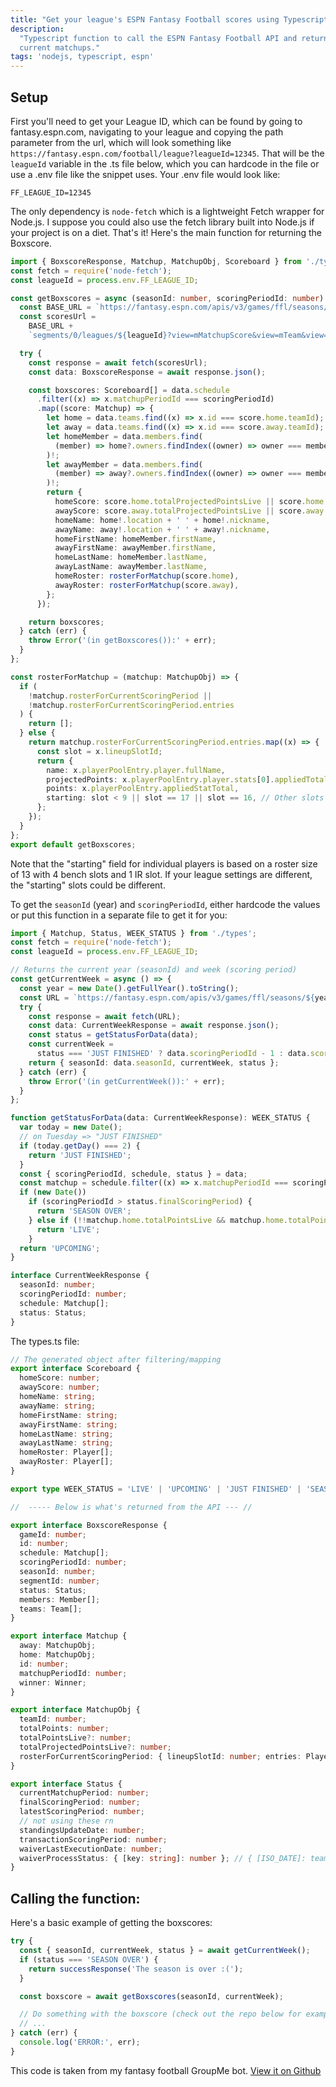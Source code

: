 ```yaml
---
title: "Get your league's ESPN Fantasy Football scores using Typescript"
description:
  "Typescript function to call the ESPN Fantasy Football API and returns your league's
  current matchups."
tags: 'nodejs, typescript, espn'
---
```


## Setup

First you'll need to get your League ID, which can be found by going to fantasy.espn.com,
navigating to your league and copying the path parameter from the url, which will look
something like `https://fantasy.espn.com/football/league?leagueId=12345`. That will be the
`leagueId` variable in the .ts file below, which you can hardcode in the file or use a .env
file like the snippet uses. Your .env file would look like:

```text
FF_LEAGUE_ID=12345
```

The only dependency is `node-fetch` which is a lightweight Fetch wrapper for Node.js. I
suppose you could also use the fetch library built into Node.js if your project is on a
diet. That's it! Here's the main function for returning the Boxscore.

```ts
import { BoxscoreResponse, Matchup, MatchupObj, Scoreboard } from './types';
const fetch = require('node-fetch');
const leagueId = process.env.FF_LEAGUE_ID;

const getBoxscores = async (seasonId: number, scoringPeriodId: number) => {
  const BASE_URL = `https://fantasy.espn.com/apis/v3/games/ffl/seasons/${seasonId}/`;
  const scoresUrl =
    BASE_URL +
    `segments/0/leagues/${leagueId}?view=mMatchupScore&view=mTeam&view=mScoreboard&view=mRoster`;

  try {
    const response = await fetch(scoresUrl);
    const data: BoxscoreResponse = await response.json();

    const boxscores: Scoreboard[] = data.schedule
      .filter((x) => x.matchupPeriodId === scoringPeriodId)
      .map((score: Matchup) => {
        let home = data.teams.find((x) => x.id === score.home.teamId);
        let away = data.teams.find((x) => x.id === score.away.teamId);
        let homeMember = data.members.find(
          (member) => home?.owners.findIndex((owner) => owner === member.id) != -1
        )!;
        let awayMember = data.members.find(
          (member) => away?.owners.findIndex((owner) => owner === member.id) != -1
        )!;
        return {
          homeScore: score.home.totalProjectedPointsLive || score.home.totalPoints,
          awayScore: score.away.totalProjectedPointsLive || score.away.totalPoints,
          homeName: home!.location + ' ' + home!.nickname,
          awayName: away!.location + ' ' + away!.nickname,
          homeFirstName: homeMember.firstName,
          awayFirstName: awayMember.firstName,
          homeLastName: homeMember.lastName,
          awayLastName: awayMember.lastName,
          homeRoster: rosterForMatchup(score.home),
          awayRoster: rosterForMatchup(score.away),
        };
      });

    return boxscores;
  } catch (err) {
    throw Error('(in getBoxscores()):' + err);
  }
};

const rosterForMatchup = (matchup: MatchupObj) => {
  if (
    !matchup.rosterForCurrentScoringPeriod ||
    !matchup.rosterForCurrentScoringPeriod.entries
  ) {
    return [];
  } else {
    return matchup.rosterForCurrentScoringPeriod.entries.map((x) => {
      const slot = x.lineupSlotId;
      return {
        name: x.playerPoolEntry.player.fullName,
        projectedPoints: x.playerPoolEntry.player.stats[0].appliedTotal || 0,
        points: x.playerPoolEntry.appliedStatTotal,
        starting: slot < 9 || slot == 17 || slot == 16, // Other slots are bench positions - this could change based on league settings
      };
    });
  }
};
export default getBoxscores;
```

Note that the "starting" field for individual players is based on a roster size of 13 with 4
bench slots and 1 IR slot. If your league settings are different, the "starting" slots could
be different.

To get the `seasonId` (year) and `scoringPeriodId`, either hardcode the values or put this
function in a separate file to get it for you:

```ts
import { Matchup, Status, WEEK_STATUS } from './types';
const fetch = require('node-fetch');
const leagueId = process.env.FF_LEAGUE_ID;

// Returns the current year (seasonId) and week (scoring period)
const getCurrentWeek = async () => {
  const year = new Date().getFullYear().toString();
  const URL = `https://fantasy.espn.com/apis/v3/games/ffl/seasons/${year}/segments/0/leagues/${leagueId}?view=mMatchupScore&view=mScoreboard`;
  try {
    const response = await fetch(URL);
    const data: CurrentWeekResponse = await response.json();
    const status = getStatusForData(data);
    const currentWeek =
      status === 'JUST FINISHED' ? data.scoringPeriodId - 1 : data.scoringPeriodId;
    return { seasonId: data.seasonId, currentWeek, status };
  } catch (err) {
    throw Error('(in getCurrentWeek()):' + err);
  }
};

function getStatusForData(data: CurrentWeekResponse): WEEK_STATUS {
  var today = new Date();
  // on Tuesday => "JUST FINISHED"
  if (today.getDay() === 2) {
    return 'JUST FINISHED';
  }
  const { scoringPeriodId, schedule, status } = data;
  const matchup = schedule.filter((x) => x.matchupPeriodId === scoringPeriodId)[0];
  if (new Date())
    if (scoringPeriodId > status.finalScoringPeriod) {
      return 'SEASON OVER';
    } else if (!!matchup.home.totalPointsLive && matchup.home.totalPointsLive > 0) {
      return 'LIVE';
    }
  return 'UPCOMING';
}

interface CurrentWeekResponse {
  seasonId: number;
  scoringPeriodId: number;
  schedule: Matchup[];
  status: Status;
}
```

The types.ts file:

```ts
// The generated object after filtering/mapping
export interface Scoreboard {
  homeScore: number;
  awayScore: number;
  homeName: string;
  awayName: string;
  homeFirstName: string;
  awayFirstName: string;
  homeLastName: string;
  awayLastName: string;
  homeRoster: Player[];
  awayRoster: Player[];
}

export type WEEK_STATUS = 'LIVE' | 'UPCOMING' | 'JUST FINISHED' | 'SEASON OVER';

//  ----- Below is what's returned from the API --- //

export interface BoxscoreResponse {
  gameId: number;
  id: number;
  schedule: Matchup[];
  scoringPeriodId: number;
  seasonId: number;
  segmentId: number;
  status: Status;
  members: Member[];
  teams: Team[];
}

export interface Matchup {
  away: MatchupObj;
  home: MatchupObj;
  id: number;
  matchupPeriodId: number;
  winner: Winner;
}

export interface MatchupObj {
  teamId: number;
  totalPoints: number;
  totalPointsLive?: number;
  totalProjectedPointsLive?: number;
  rosterForCurrentScoringPeriod: { lineupSlotId: number; entries: PlayerEntry[] };
}

export interface Status {
  currentMatchupPeriod: number;
  finalScoringPeriod: number;
  latestScoringPeriod: number;
  // not using these rn
  standingsUpdateDate: number;
  transactionScoringPeriod: number;
  waiverLastExecutionDate: number;
  waiverProcessStatus: { [key: string]: number }; // { [ISO_DATE]: teamId }
}
```

## Calling the function:

Here's a basic example of getting the boxscores:

```ts
try {
  const { seasonId, currentWeek, status } = await getCurrentWeek();
  if (status === 'SEASON OVER') {
    return successResponse('The season is over :(');
  }

  const boxscore = await getBoxscores(seasonId, currentWeek);

  // Do something with the boxscore (check out the repo below for examples)
  // ...
} catch (err) {
  console.log('ERROR:', err);
}
```

This code is taken from my fantasy football GroupMe bot.
[View it on Github](https://github.com/dannyhines/fantasy-bot)
